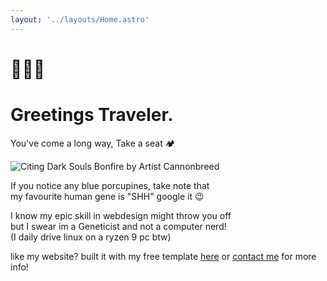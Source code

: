 ```yaml
---
layout: '../layouts/Home.astro' 
---
```

<div class="colorbox" style="width: 720px;">

# 🧙🏾‍♂️

# Greetings Traveler.

You've come a long way, Take a seat 🏕️

![Citing Dark Souls Bonfire by Artist Cannonbreed](/assets/campfire2.webp)



If you notice any blue porcupines, take note that  
my favourite human gene is "SHH" google it 😉

I know my epic skill in webdesign might throw you off  
but I swear im a Geneticist and not a computer nerd!  
(I daily drive linux on a ryzen 9 pc btw)

</div>

like my website? built it with my free template <a href="https://github.com/0xcheth/astrosite-template" target="_blank">here</a> or [contact me](mailto:chethaka@0xcheth.com) for more info!